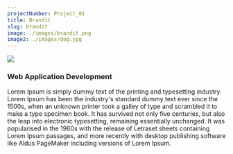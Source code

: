 ```yaml
---
projectNumber: Project_01
title: Brandit
slug: brandit
image: ./images/brandit.png
image2: ./images/dog.jpg
---
```


<!-- Web application built using Node and React. Comprosised of a plethora of node micro-services, monitored using PM2. With a front-end built using React. -->

<TwoCol>

<img src="./images/brandit.png" />

<h3>Web Application Development</h3>

<p>Lorem Ipsum is simply dummy text of the printing and typesetting industry. Lorem Ipsum has been the industry's standard dummy text ever since the 1500s, when an unknown printer took a galley of type and scrambled it to make a type specimen book. It has survived not only five centuries, but also the leap into electronic typesetting, remaining essentially unchanged. It was popularised in the 1960s with the release of Letraset sheets containing Lorem Ipsum passages, and more recently with desktop publishing software like Aldus PageMaker including versions of Lorem Ipsum.</p>

</TwoCol>
